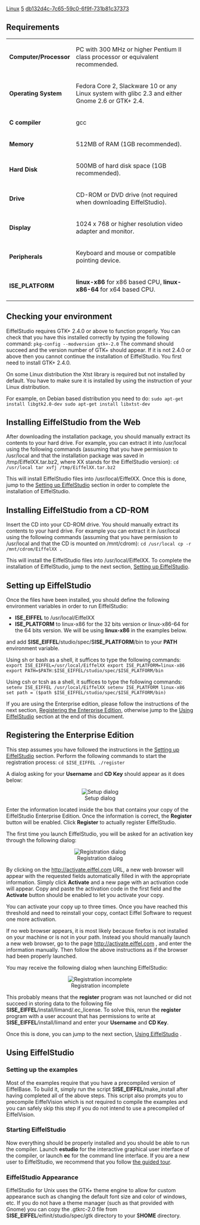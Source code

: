 [[Property:title|Linux]]
[[Property:weight|5]]
[[Property:uuid|db132d4c-7c65-59c0-6f9f-731b81c37373]]
==Requirements==

{| 
|- 
| '''Computer/Processor'''
| PC with 300 MHz or higher Pentium II class processor or equivalent recommended.
|- 
| '''Operating System'''
| Fedora Core 2, Slackware 10 or any Linux system with glibc 2.3 and either Gnome 2.6 or GTK+ 2.4.
|- 
| '''C compiler'''
| gcc
|- 
| '''Memory'''
| 512MB of RAM (1GB recommended).
|- 
| '''Hard Disk'''
| 500MB of hard disk space (1GB recommended).
|- 
| '''Drive'''
| CD-ROM or DVD drive (not required when downloading EiffelStudio).
|- 
| '''Display'''
| 1024 x 768 or higher resolution video adapter and monitor.
|- 
| '''Peripherals'''
| Keyboard and mouse or compatible pointing device.
|- 
| '''ISE_PLATFORM'''
| '''linux-x86''' for x86 based CPU, '''linux-x86-64''' for x64 based CPU.
|}


==Checking your environment==

EiffelStudio requires GTK+ 2.4.0 or above to function properly. You can check that you have this installed correctly by typing the following command:
<code>pkg-config --modversion gtk+-2.0</code>
The command should succeed and the version number of GTK+ should appear. If it is not 2.4.0 or above then you cannot continue the installation of EiffelStudio. You first need to install GTK+ 2.4.0.

On some Linux distribution the Xtst library is required but not installed by default. You have to make sure it is installed by using the instruction of your Linux distribution.

For example, on Debian based distribution you need to do:
<code>
sudo apt-get install libgtk2.0-dev
sudo apt-get install libxtst-dev
</code>

==Installing EiffelStudio from the Web==

After downloading the installation package, you should manually extract its contents to your hard drive. For example, you can extract it into /usr/local using the following commands (assuming that you have permission to /usr/local and that the installation package was saved in /tmp/EiffelXX.tar.bz2, where XX stands for the EiffelStudio version):
<code>
cd /usr/local
tar xvfj /tmp/EiffelXX.tar.bz2</code>

This will install EiffelStudio files into /usr/local/EiffelXX. Once this is done, jump to the [[#Setting up EiffelStudio|Setting up EiffelStudio]]  section in order to complete the installation of EiffelStudio.

==Installing EiffelStudio from a CD-ROM==

Insert the CD into your CD-ROM drive. You should manually extract its contents to your hard drive. For example you can extract it in /usr/local using the following commands (assuming that you have permission to /usr/local and that the CD is mounted on /mnt/cdrom):
<code>cd /usr/local
cp -r /mnt/cdrom/EiffelXX .</code>

This will install the EiffelStudio files into /usr/local/EiffelXX. To complete the installation of EiffelStudio, jump to the next section, [[#Setting up EiffelStudio|Setting up EiffelStudio]].
<span id="setting_up"></span> 
==Setting up EiffelStudio==

Once the files have been installed, you should define the following environment variables in order to run EiffelStudio: 
* '''ISE_EIFFEL''' to /usr/local/EiffelXX
* '''ISE_PLATFORM''' to linux-x86 for the 32 bits version or linux-x86-64 for the 64 bits version. We will be using '''linux-x86''' in the examples below.
and add $'''ISE_EIFFEL'''/studio/spec/$'''ISE_PLATFORM'''/bin to your '''PATH''' environment variable. 

Using sh or bash as a shell, it suffices to type the following commands:
<code>
export ISE_EIFFEL=/usr/local/EiffelXX
export ISE_PLATFORM=linux-x86
export PATH=$PATH:$ISE_EIFFEL/studio/spec/$ISE_PLATFORM/bin</code>


Using csh or tcsh as a shell, it suffices to type the following commands:
<code>
setenv ISE_EIFFEL /usr/local/EiffelXX
setenv ISE_PLATFORM linux-x86
set path = ($path $ISE_EIFFEL/studio/spec/$ISE_PLATFORM/bin)</code>


If you are using the Enterprise edition, please follow the instructions of the next section, [[#Registering the Enterprise Edition|Registering the Enterprise Edition]], otherwise jump to the [[#Using EiffelStudio|Using EiffelStudio]] section at the end of this document.
<span id="registering"></span> 
==Registering the Enterprise Edition==

This step assumes you have followed the instructions in the [[#Setting up EiffelStudio|Setting up EiffelStudio]]  section. Perform the following commands to start the registration process:
<code>cd $ISE_EIFFEL
./register</code>

A dialog asking for your '''Username''' and '''CD Key''' should appear as it does below:

<center> [[Image:56--unix-setup|Setup dialog]] </center>

Enter the information located inside the box that contains your copy of the EiffelStudio Enterprise Edition. Once the information is correct, the '''Register''' button will be enabled. Click '''Register''' to actually register EiffelStudio.

The first time you launch EiffelStudio, you will be asked for an activation key through the following dialog:

<center> [[Image:56--unix-registration|Registration dialog]] </center>

By clicking on the [http://activate.eiffel.com http://activate.eiffel.com]  URL, a new web browser will appear with the requested fields automatically filled in with the appropriate information. Simply click '''Activate''' and a new page with an activation code will appear. Copy and paste the activation code in the first field and the '''Activate''' button should be enabled to let you activate your copy.

You can activate your copy up to three times. Once you have reached this threshold and need to reinstall your copy, contact Eiffel Software to request one more activation.

If no web browser appears, it is most likely because firefox is not installed on your machine or is not in your path. Instead you should manually launch a new web browser, go to the page [http://activate.eiffel.com http://activate.eiffel.com] , and enter the information manually. Then follow the above instructions as if the browser had been properly launched.

You may receive the following dialog when launching EiffelStudio:

<center> [[Image:56--unix-registration-error|Registration incomplete]] </center>

This probably means that the '''register''' program was not launched or did not succeed in storing data to the following file $'''ISE_EIFFEL'''/install/limand/.ec_license. To solve this, rerun the '''register''' program with a user account that has permissions to write at $'''ISE_EIFFEL'''/install/limand and enter your '''Username''' and '''CD Key'''.

Once this is done, you can jump to the next section, [[#Using EiffelStudio|Using EiffelStudio]] .
<span id="using"></span> 
==Using EiffelStudio==

===Setting up the examples===

Most of the examples require that you have a precompiled version of EiffelBase. To build it, simply run the script $'''ISE_EIFFEL'''/make_install after having completed all of the above steps. This script also prompts you to precompile EiffelVision which is not required to compile the examples and you can safely skip this step if you do not intend to use a precompiled of EiffelVision.

===Starting EiffelStudio===

Now everything should be properly installed and you should be able to run the compiler. Launch '''estudio''' for the interactive graphical user interface of the compiler, or launch '''ec''' for the command line interface. If you are a new user to EiffelStudio, we recommend that you follow [[EiffelStudio: A Guided Tour|the guided tour]].

===EiffelStudio Appearance===

EiffelStudio for Unix uses the GTK+ theme engine to allow for custom appearance such as changing the default font size and color of windows, etc. If you do not have a theme manager (such as that provided with Gnome) you can copy the .gtkrc-2.0 file from $'''ISE_EIFFEL'''/eifinit/studio/spec/gtk directory to your $'''HOME''' directory.


